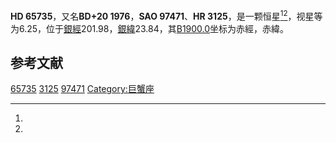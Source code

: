 {{Starbox begin
| name = HD 65735
}}
{{Starbox observe
| epoch = [[J2000.0|J2000.0]]
| constell = {{星座名待查}}<ref name=SIMBAD>{{cite web
 | url=http://simbad.u-strasbg.fr/simbad/sim-id?Ident=HR+3125
 | title =Pulsating variable Star
 | publisher=Centre de Données astronomiques de Strasbourg
 | work=SIMBAD
 | accessdate=2012-07-13}}</ref><ref name=DATA>{{cite web
 | url=http://vizier.u-strasbg.fr/viz-bin/VizieR-5?-out.add=.&-source=5050&-corr=PK=HR&-out.max=9999&HR=3125
 | title=VizieR Detailed Page
 | accessdate=2012-07-13
 | archive-date=2016-03-04
 | archive-url=https://web.archive.org/web/20160304234046/http://vizier.u-strasbg.fr/viz-bin/VizieR-5?-out.add=.&-source=5050&-corr=PK=HR&-out.max=9999&HR=3125
 | dead-url=no
 }}</ref>
| 星官 = 
| ra = {{RA|8|0|48}}<ref name=SIMBAD /><ref name=DATA />
| dec = {{DEC|+19|48|58}}<ref name=SIMBAD /><ref name=DATA />
| appmag_v = 6.25<ref name=SIMBAD /><ref name=DATA />
}}
{{Starbox character
| class = K1III<ref name=SIMBAD /><ref name=DATA />
| b-v = 1.11<ref name=SIMBAD /><ref name=DATA />
| u-b = <ref name=SIMBAD /><ref name=DATA />
| r-i = <ref name=SIMBAD /><ref name=DATA />
| variable = 
}}
{{Starbox astrometry
| radial_v = 
| prop_mo_ra = 28
| parallax = 
| p_error = 
}}
{{Starbox catalog
| names =BD+20 1976，[[SAO星表|SAO]] 97471，[[HD星表|HD]] 65735，[[HR星表|HR]] 3125}}
{{Starbox reference |Simbad=HR+3125}}
{{Starbox end}}

'''HD 65735'''，又名'''BD+20 1976'''，'''SAO 97471'''、'''HR 3125'''，是一颗恒星<ref name=SIMBAD /><ref name=DATA />，视星等为6.25，位于[[銀道座標系|銀經]]201.98，[[銀道座標系|銀緯]]23.84，其[[B1900.0|B1900.0]]坐标为赤經{{RA|7|54|58.4}}，赤緯{{DEC|+20|23.84|25}}。

== 参考文献 ==
{{reflist}}

{{star-stub}}

[[Category:HD和HDE天體|65735]]
[[Category:HR天體|3125]]
[[Category:SAO天體|97471]]
[[Category:巨蟹座|Category:巨蟹座]]